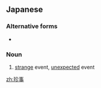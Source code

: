==Japanese==
{{ja-kanjitab|ちん|じ|yomi=on}}

===Alternative forms===
* {{l|ja|椿事}}

===Noun===
{{ja-noun|ちんじ}}

# [[strange]] event, [[unexpected]] event
#: {{ja-usex|史上初の珍事が起こった。|しじょう はつ の ちんじ が おこった。|Something unprecedented happened.}}

[[zh:珍事]]